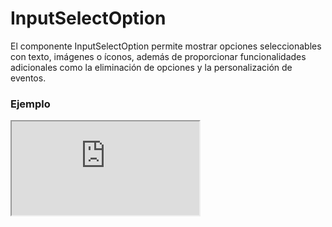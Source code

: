# InputSelectOption

El componente InputSelectOption permite mostrar opciones seleccionables con texto, imágenes o íconos, además de proporcionar funcionalidades adicionales como la eliminación de opciones y la personalización de eventos.


### Ejemplo

<Iframe
  minHeightIframe="30dvh"
  src="https://fenextjs-component-storybook.vercel.app/iframe.html?args=&id=input-inputselectoption--index&viewMode=story"
/>

### Importación

Para importar el componente InputSelectOption, se puede hacer desde fenextjs

```tsx copy
import { InputSelectOption } from "fenextjs";
```

### Parámetros

| Parámetro             | Tipo                                        | Requerido | Default     | Descripcion                                                         |
| --------------------- | ------------------------------------------- | --------- | ----------- | ------------------------------------------------------------------- |
| id                    | string \| number                            | sí        | undefined   | ID de la opción, que puede ser un string o un número.               |
| text                  | string                                      | sí        | undefined   | Texto que se mostrará en la opción.                                 |
| img                   | string                                      | no        | undefined   | URL de la imagen que se mostrará en la opción, si es proporcionada. |
| imgComponent          | ImgProps                                    | no        | undefined   | Propiedades para personalizar el componente de imagen (Img).        |
| icon                  | ReactNode                                   | no        | undefined   | Icono que se mostrará junto al texto de la opción.                  |
| type                  | 'div' \| 'option' \| 'multiple'             | no        | 'div'       | Define el tipo de opción que se renderiza: div, option, o multiple. |
| disabled              | boolean                                     | no        | false       | Indica si la opción está deshabilitada.                             |
| selected              | boolean                                     | no        | false       | Indica si la opción está seleccionada.                              |
| hidden                | boolean                                     | no        | false       | Indica si la opción está oculta.                                    |
| onClick               | (item: InputSelectOptionBaseProps) =\> void | no        | undefined   | Función que se ejecuta al hacer click en la opción.                 |
| onDelete              | (item: InputSelectOptionBaseProps) =\> void | no        | undefined   | Función que se ejecuta al eliminar la opción.                       |
| isBtn                 | boolean                                     | no        | false       | Indica si la opción se debe comportar como un botón.                |
| data                  | T                                           | no        | undefined   | Datos personalizados asociados con la opción.                       |
| iconDelete            | ReactNode                                   | no        | \<Trash /\> | Icono personalizado para la eliminación de la opción.               |
| classNameOption       | string                                      | no        | ''          | Clase CSS para personalizar la opción.                              |
| classNameOptionImg    | string                                      | no        | ''          | Clase CSS para personalizar la imagen de la opción.                 |
| classNameOptionDelete | string                                      | no        | ''          | Clase CSS para personalizar el botón de eliminar de la opción.      |

### Storybook

Para ver el storybook del componente lo puede hacer con este [link](https://fenextjs-component-storybook.vercel.app/?path=/story/input-inputselectoption--index)

### Usos

- Opción básica

```tsx copy
<InputSelectOption id={1} text="Opción 1" />
```

- Opción con imagen

```tsx copy
<InputSelectOption id={2} text="Opción 2" img="/path/to/img.jpg" />
```

- Opción con acción personalizada

```tsx copy
<InputSelectOption
  id={3}
  text="Opción 3"
  onClick={(item) => console.log(item)}
/>
```

- Opción deshabilitada

```tsx copy
<InputSelectOption id={4} text="Opción 4" disabled={true} />
```
